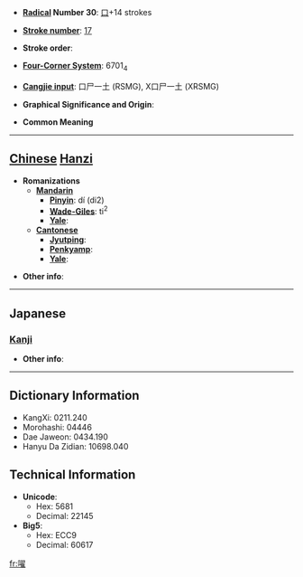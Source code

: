 * '''[[Wiktionary:Chinese radical index| Radical]] Number 30''': [[Wiktionary:Chinese radical index 口|口]]+14 strokes

* '''[[Wiktionary:Chinese total strokes index|Stroke number]]''': [[Wiktionary:Chinese total strokes index 17|17]]

* '''Stroke order''': 

* '''[[Wiktionary:Chinese four corner index|Four-Corner System]]''': 6701<sub>4</sub>

* '''[[Wiktionary:Chinese Cangjie index|Cangjie input]]''': 口尸一土 (RSMG), X口尸一土 (XRSMG)

* '''Graphical Significance and Origin''': 

* '''Common Meaning'''

----

== [[Chinese]] [[Hanzi]] ==

* '''Romanizations'''
** '''[[Mandarin]]'''
*** '''[[Pinyin]]''': dí (di2)
*** '''[[Wade-Giles]]''': ti<sup>2</sup>
*** '''[[Yale]]''': 
** '''[[Cantonese]]'''
*** '''[[Jyutping]]''':
*** '''[[Penkyamp]]''': 
*** '''[[Yale]]''': 

* '''Other info''': 

----

==Japanese==
===[[Kanji]]===
{{kanji|on readings=[[てき]] (teki), [[じゃく]] (jaku)
|kun readings=[[こえ]] (koe)
}}

* '''Other info''':  

----

== Dictionary Information ==

* KangXi: 0211.240
* Morohashi: 04446
* Dae Jaweon: 0434.190
* Hanyu Da Zidian: 10698.040

== Technical Information ==

* '''Unicode''':
** Hex: 5681
** Decimal: 22145
* '''Big5''':
** Hex: ECC9
** Decimal: 60617

[[fr:嚁]]